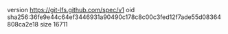 version https://git-lfs.github.com/spec/v1
oid sha256:36fe9e44c64ef3446931a90490c178c8c00c3fed12f7ade55d08364808ca2e18
size 16711

